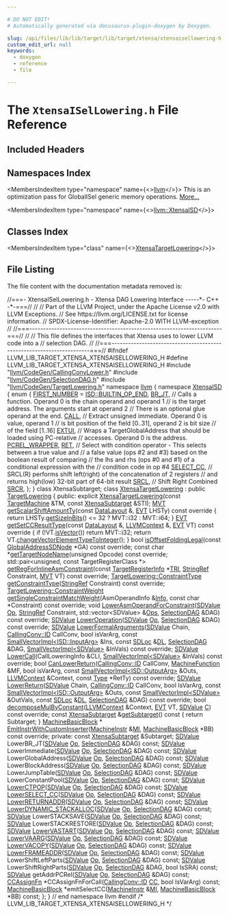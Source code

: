 ```yaml
---

# DO NOT EDIT!
# Automatically generated via docusaurus-plugin-doxygen by Doxygen.

slug: /api/files/lib/lib/target/lib/target/xtensa/xtensaisellowering-h
custom_edit_url: null
keywords:
  - doxygen
  - reference
  - file

---
```





# The `XtensaISelLowering.h` File Reference

<DoxygenPage pluginConfig={pluginConfig}>



## Included Headers

<IncludesList>
<IncludesListItem
  filePath="llvm/CodeGen/CallingConvLower.h"
  permalink="/docs/api/files/include/include/llvm/include/llvm/codegen/callingconvlower-h"
  isLocal="true" />
<IncludesListItem
  filePath="llvm/CodeGen/SelectionDAG.h"
  permalink="/docs/api/files/include/include/llvm/include/llvm/codegen/selectiondag-h"
  isLocal="true" />
<IncludesListItem
  filePath="llvm/CodeGen/TargetLowering.h"
  permalink="/docs/api/files/include/include/llvm/include/llvm/codegen/targetlowering-h"
  isLocal="true" />
</IncludesList>

## Namespaces Index

<MembersIndex>

<MembersIndexItem
  type="namespace"
  name={<><a href="/docs/api/namespaces/llvm">llvm</a></>}>
This is an optimization pass for GlobalISel generic memory operations. <a href="/docs/api/namespaces/llvm/#details">More...</a>
</MembersIndexItem>

<MembersIndexItem
  type="namespace"
  name={<><a href="/docs/api/namespaces/llvm/xtensaisd">llvm::XtensaISD</a></>}>
</MembersIndexItem>

</MembersIndex>

## Classes Index

<MembersIndex>

<MembersIndexItem
  type="class"
  name={<><a href="/docs/api/classes/llvm/xtensatargetlowering">XtensaTargetLowering</a></>}>
</MembersIndexItem>

</MembersIndex>


## File Listing

The file content with the documentation metadata removed is:

<ProgramListing>

<Link id="l00001" /><CodeLine lineNumber="1"><Highlight kind="comment">//===- XtensaISelLowering.h - Xtensa DAG Lowering Interface -----&#42;- C++ -&#42;-===//</Highlight><Highlight kind="normal"></Highlight></CodeLine>
<Link id="l00002" /><CodeLine lineNumber="2"><Highlight kind="normal"></Highlight><Highlight kind="comment">//</Highlight><Highlight kind="normal"></Highlight></CodeLine>
<Link id="l00003" /><CodeLine lineNumber="3"><Highlight kind="normal"></Highlight><Highlight kind="comment">// Part of the LLVM Project, under the Apache License v2.0 with LLVM Exceptions.</Highlight><Highlight kind="normal"></Highlight></CodeLine>
<Link id="l00004" /><CodeLine lineNumber="4"><Highlight kind="normal"></Highlight><Highlight kind="comment">// See https://llvm.org/LICENSE.txt for license information.</Highlight><Highlight kind="normal"></Highlight></CodeLine>
<Link id="l00005" /><CodeLine lineNumber="5"><Highlight kind="normal"></Highlight><Highlight kind="comment">// SPDX-License-Identifier: Apache-2.0 WITH LLVM-exception</Highlight><Highlight kind="normal"></Highlight></CodeLine>
<Link id="l00006" /><CodeLine lineNumber="6"><Highlight kind="normal"></Highlight><Highlight kind="comment">//</Highlight><Highlight kind="normal"></Highlight></CodeLine>
<Link id="l00007" /><CodeLine lineNumber="7"><Highlight kind="normal"></Highlight><Highlight kind="comment">//===----------------------------------------------------------------------===//</Highlight><Highlight kind="normal"></Highlight></CodeLine>
<Link id="l00008" /><CodeLine lineNumber="8"><Highlight kind="normal"></Highlight><Highlight kind="comment">//</Highlight><Highlight kind="normal"></Highlight></CodeLine>
<Link id="l00009" /><CodeLine lineNumber="9"><Highlight kind="normal"></Highlight><Highlight kind="comment">// This file defines the interfaces that Xtensa uses to lower LLVM code into a</Highlight><Highlight kind="normal"></Highlight></CodeLine>
<Link id="l00010" /><CodeLine lineNumber="10"><Highlight kind="normal"></Highlight><Highlight kind="comment">// selection DAG.</Highlight><Highlight kind="normal"></Highlight></CodeLine>
<Link id="l00011" /><CodeLine lineNumber="11"><Highlight kind="normal"></Highlight><Highlight kind="comment">//</Highlight><Highlight kind="normal"></Highlight></CodeLine>
<Link id="l00012" /><CodeLine lineNumber="12"><Highlight kind="normal"></Highlight><Highlight kind="comment">//===----------------------------------------------------------------------===//</Highlight><Highlight kind="normal"></Highlight></CodeLine>
<Link id="l00013" /><CodeLine lineNumber="13"><Highlight kind="normal"></Highlight></CodeLine>
<Link id="l00014" /><CodeLine lineNumber="14"><Highlight kind="normal"></Highlight><Highlight kind="preprocessor">#ifndef LLVM&#95;LIB&#95;TARGET&#95;XTENSA&#95;XTENSAISELLOWERING&#95;H</Highlight><Highlight kind="normal"></Highlight></CodeLine>
<Link id="l00015" /><CodeLine lineNumber="15"><Highlight kind="normal"></Highlight><Highlight kind="preprocessor">#define LLVM&#95;LIB&#95;TARGET&#95;XTENSA&#95;XTENSAISELLOWERING&#95;H</Highlight><Highlight kind="normal"></Highlight></CodeLine>
<Link id="l00016" /><CodeLine lineNumber="16"><Highlight kind="normal"></Highlight></CodeLine>
<Link id="l00017" /><CodeLine lineNumber="17"><Highlight kind="normal"></Highlight><Highlight kind="preprocessor">#include &quot;<a href="/docs/api/files/include/include/llvm/include/llvm/codegen/callingconvlower-h">llvm/CodeGen/CallingConvLower.h</a>&quot;</Highlight><Highlight kind="normal"></Highlight></CodeLine>
<Link id="l00018" /><CodeLine lineNumber="18"><Highlight kind="normal"></Highlight><Highlight kind="preprocessor">#include &quot;<a href="/docs/api/files/include/include/llvm/include/llvm/codegen/selectiondag-h">llvm/CodeGen/SelectionDAG.h</a>&quot;</Highlight><Highlight kind="normal"></Highlight></CodeLine>
<Link id="l00019" /><CodeLine lineNumber="19"><Highlight kind="normal"></Highlight><Highlight kind="preprocessor">#include &quot;<a href="/docs/api/files/include/include/llvm/include/llvm/codegen/targetlowering-h">llvm/CodeGen/TargetLowering.h</a>&quot;</Highlight><Highlight kind="normal"></Highlight></CodeLine>
<Link id="l00020" /><CodeLine lineNumber="20"><Highlight kind="normal"></Highlight></CodeLine>
<Link id="l00021" /><CodeLine lineNumber="21"><Highlight kind="normal"></Highlight><Highlight kind="keyword">namespace </Highlight><Highlight kind="normal"><a href="/docs/api/namespaces/llvm">llvm</a> &#123;</Highlight></CodeLine>
<Link id="l00022" /><CodeLine lineNumber="22"><Highlight kind="normal"></Highlight></CodeLine>
<Link id="l00023" /><CodeLine lineNumber="23" lineLink="/docs/api/namespaces/llvm/xtensaisd"><Highlight kind="normal"></Highlight><Highlight kind="keyword">namespace </Highlight><Highlight kind="normal"><a href="/docs/api/namespaces/llvm/xtensaisd">XtensaISD</a> &#123;</Highlight></CodeLine>
<Link id="l00024" /><CodeLine lineNumber="24"><Highlight kind="normal"></Highlight><Highlight kind="keyword">enum</Highlight><Highlight kind="normal"> &#123;</Highlight></CodeLine>
<Link id="l00025" /><CodeLine lineNumber="25" lineLink="/docs/api/namespaces/llvm/xtensaisd/#a3eb6226de105f9ca6357897d03118c68ae36b7407032825e0b315e3289caa6b16"><Highlight kind="normal">  <a href="/docs/api/namespaces/llvm/xtensaisd/#a3eb6226de105f9ca6357897d03118c68ae36b7407032825e0b315e3289caa6b16">FIRST&#95;NUMBER</a> = <a href="/docs/api/namespaces/llvm/isd/#a22ea9cec080dd5f4f47ba234c2f59110a477ef80c70c7359199eace0e5d3133b1">ISD::BUILTIN&#95;OP&#95;END</a>,</Highlight></CodeLine>
<Link id="l00026" /><CodeLine lineNumber="26" lineLink="/docs/api/namespaces/llvm/xtensaisd/#a3eb6226de105f9ca6357897d03118c68a5f2a10771a35d4c75e8faed9142f86e0"><Highlight kind="normal">  <a href="/docs/api/namespaces/llvm/xtensaisd/#a3eb6226de105f9ca6357897d03118c68a5f2a10771a35d4c75e8faed9142f86e0">BR&#95;JT</a>,</Highlight></CodeLine>
<Link id="l00027" /><CodeLine lineNumber="27"><Highlight kind="normal"></Highlight></CodeLine>
<Link id="l00028" /><CodeLine lineNumber="28"><Highlight kind="normal">  </Highlight><Highlight kind="comment">// Calls a function.  Operand 0 is the chain operand and operand 1</Highlight><Highlight kind="normal"></Highlight></CodeLine>
<Link id="l00029" /><CodeLine lineNumber="29"><Highlight kind="normal">  </Highlight><Highlight kind="comment">// is the target address.  The arguments start at operand 2</Highlight><Highlight kind="normal"></Highlight></CodeLine>
<Link id="l00030" /><CodeLine lineNumber="30"><Highlight kind="normal">  </Highlight><Highlight kind="comment">// There is an optional glue operand at the end.</Highlight><Highlight kind="normal"></Highlight></CodeLine>
<Link id="l00031" /><CodeLine lineNumber="31" lineLink="/docs/api/namespaces/llvm/xtensaisd/#a3eb6226de105f9ca6357897d03118c68abe63db912fba08c534950d33d0f030b6"><Highlight kind="normal">  <a href="/docs/api/namespaces/llvm/xtensaisd/#a3eb6226de105f9ca6357897d03118c68abe63db912fba08c534950d33d0f030b6">CALL</a>,</Highlight></CodeLine>
<Link id="l00032" /><CodeLine lineNumber="32"><Highlight kind="normal"></Highlight></CodeLine>
<Link id="l00033" /><CodeLine lineNumber="33"><Highlight kind="normal">  </Highlight><Highlight kind="comment">// Extract unsigned immediate. Operand 0 is value, operand 1</Highlight><Highlight kind="normal"></Highlight></CodeLine>
<Link id="l00034" /><CodeLine lineNumber="34"><Highlight kind="normal">  </Highlight><Highlight kind="comment">// is bit position of the field &#91;0..31&#93;, operand 2 is bit size</Highlight><Highlight kind="normal"></Highlight></CodeLine>
<Link id="l00035" /><CodeLine lineNumber="35"><Highlight kind="normal">  </Highlight><Highlight kind="comment">// of the field &#91;1..16&#93;</Highlight><Highlight kind="normal"></Highlight></CodeLine>
<Link id="l00036" /><CodeLine lineNumber="36" lineLink="/docs/api/namespaces/llvm/xtensaisd/#a3eb6226de105f9ca6357897d03118c68ac5018082c4630e8399056e12b14289f4"><Highlight kind="normal">  <a href="/docs/api/namespaces/llvm/xtensaisd/#a3eb6226de105f9ca6357897d03118c68ac5018082c4630e8399056e12b14289f4">EXTUI</a>,</Highlight></CodeLine>
<Link id="l00037" /><CodeLine lineNumber="37"><Highlight kind="normal"></Highlight></CodeLine>
<Link id="l00038" /><CodeLine lineNumber="38"><Highlight kind="normal">  </Highlight><Highlight kind="comment">// Wraps a TargetGlobalAddress that should be loaded using PC-relative</Highlight><Highlight kind="normal"></Highlight></CodeLine>
<Link id="l00039" /><CodeLine lineNumber="39"><Highlight kind="normal">  </Highlight><Highlight kind="comment">// accesses.  Operand 0 is the address.</Highlight><Highlight kind="normal"></Highlight></CodeLine>
<Link id="l00040" /><CodeLine lineNumber="40" lineLink="/docs/api/namespaces/llvm/xtensaisd/#a3eb6226de105f9ca6357897d03118c68a0ae4f9ac3aad9262cc88d8589c79dda4"><Highlight kind="normal">  <a href="/docs/api/namespaces/llvm/xtensaisd/#a3eb6226de105f9ca6357897d03118c68a0ae4f9ac3aad9262cc88d8589c79dda4">PCREL&#95;WRAPPER</a>,</Highlight></CodeLine>
<Link id="l00041" /><CodeLine lineNumber="41" lineLink="/docs/api/namespaces/llvm/xtensaisd/#a3eb6226de105f9ca6357897d03118c68a0de4867f71e2762ccba487ed3a2ba115"><Highlight kind="normal">  <a href="/docs/api/namespaces/llvm/xtensaisd/#a3eb6226de105f9ca6357897d03118c68a0de4867f71e2762ccba487ed3a2ba115">RET</a>,</Highlight></CodeLine>
<Link id="l00042" /><CodeLine lineNumber="42"><Highlight kind="normal"></Highlight></CodeLine>
<Link id="l00043" /><CodeLine lineNumber="43"><Highlight kind="normal">  </Highlight><Highlight kind="comment">// Select with condition operator - This selects between a true value and</Highlight><Highlight kind="normal"></Highlight></CodeLine>
<Link id="l00044" /><CodeLine lineNumber="44"><Highlight kind="normal">  </Highlight><Highlight kind="comment">// a false value (ops #2 and #3) based on the boolean result of comparing</Highlight><Highlight kind="normal"></Highlight></CodeLine>
<Link id="l00045" /><CodeLine lineNumber="45"><Highlight kind="normal">  </Highlight><Highlight kind="comment">// the lhs and rhs (ops #0 and #1) of a conditional expression with the</Highlight><Highlight kind="normal"></Highlight></CodeLine>
<Link id="l00046" /><CodeLine lineNumber="46"><Highlight kind="normal">  </Highlight><Highlight kind="comment">// condition code in op #4</Highlight><Highlight kind="normal"></Highlight></CodeLine>
<Link id="l00047" /><CodeLine lineNumber="47" lineLink="/docs/api/namespaces/llvm/xtensaisd/#a3eb6226de105f9ca6357897d03118c68a010549c13b9242ca1660c3a322f75903"><Highlight kind="normal">  <a href="/docs/api/namespaces/llvm/xtensaisd/#a3eb6226de105f9ca6357897d03118c68a010549c13b9242ca1660c3a322f75903">SELECT&#95;CC</a>,</Highlight></CodeLine>
<Link id="l00048" /><CodeLine lineNumber="48"><Highlight kind="normal"></Highlight></CodeLine>
<Link id="l00049" /><CodeLine lineNumber="49"><Highlight kind="normal">  </Highlight><Highlight kind="comment">// SRCL(R) performs shift left(right) of the concatenation of 2 registers</Highlight><Highlight kind="normal"></Highlight></CodeLine>
<Link id="l00050" /><CodeLine lineNumber="50"><Highlight kind="normal">  </Highlight><Highlight kind="comment">// and returns high(low) 32-bit part of 64-bit result</Highlight><Highlight kind="normal"></Highlight></CodeLine>
<Link id="l00051" /><CodeLine lineNumber="51" lineLink="/docs/api/namespaces/llvm/xtensaisd/#a3eb6226de105f9ca6357897d03118c68a942e8c408c377c31d61c94a32ad7844e"><Highlight kind="normal">  <a href="/docs/api/namespaces/llvm/xtensaisd/#a3eb6226de105f9ca6357897d03118c68a942e8c408c377c31d61c94a32ad7844e">SRCL</a>,</Highlight></CodeLine>
<Link id="l00052" /><CodeLine lineNumber="52"><Highlight kind="normal">  </Highlight><Highlight kind="comment">// Shift Right Combined</Highlight><Highlight kind="normal"></Highlight></CodeLine>
<Link id="l00053" /><CodeLine lineNumber="53" lineLink="/docs/api/namespaces/llvm/xtensaisd/#a3eb6226de105f9ca6357897d03118c68a2ccc4c16b7e1057800a40e148996ef1c"><Highlight kind="normal">  <a href="/docs/api/namespaces/llvm/xtensaisd/#a3eb6226de105f9ca6357897d03118c68a2ccc4c16b7e1057800a40e148996ef1c">SRCR</a>,</Highlight></CodeLine>
<Link id="l00054" /><CodeLine lineNumber="54"><Highlight kind="normal">&#125;;</Highlight></CodeLine>
<Link id="l00055" /><CodeLine lineNumber="55"><Highlight kind="normal">&#125;</Highlight></CodeLine>
<Link id="l00056" /><CodeLine lineNumber="56"><Highlight kind="normal"></Highlight></CodeLine>
<Link id="l00057" /><CodeLine lineNumber="57"><Highlight kind="normal"></Highlight><Highlight kind="keyword">class </Highlight><Highlight kind="normal">XtensaSubtarget;</Highlight></CodeLine>
<Link id="l00058" /><CodeLine lineNumber="58"><Highlight kind="normal"></Highlight></CodeLine>
<Link id="l00059" /><CodeLine lineNumber="59" lineLink="/docs/api/classes/llvm/xtensatargetlowering"><Highlight kind="normal"></Highlight><Highlight kind="keyword">class </Highlight><Highlight kind="normal"><a href="/docs/api/classes/llvm/xtensatargetlowering/#aba6b81d79ae2a26a70f9dedd4a21aee9">XtensaTargetLowering</a> : </Highlight><Highlight kind="keyword">public</Highlight><Highlight kind="normal"> <a href="/docs/api/classes/llvm/targetlowering/#aaa96f111a59a7a2e7f9c689b344543df">TargetLowering</a> &#123;</Highlight></CodeLine>
<Link id="l00060" /><CodeLine lineNumber="60"><Highlight kind="normal"></Highlight><Highlight kind="keyword">public</Highlight><Highlight kind="normal">:</Highlight></CodeLine>
<Link id="l00061" /><CodeLine lineNumber="61"><Highlight kind="normal">  </Highlight><Highlight kind="keyword">explicit</Highlight><Highlight kind="normal"> <a href="/docs/api/classes/llvm/xtensatargetlowering/#aba6b81d79ae2a26a70f9dedd4a21aee9">XtensaTargetLowering</a>(</Highlight><Highlight kind="keyword">const</Highlight><Highlight kind="normal"> <a href="/docs/api/classes/llvm/targetmachine">TargetMachine</a> &amp;TM,</Highlight></CodeLine>
<Link id="l00062" /><CodeLine lineNumber="62"><Highlight kind="normal">                                </Highlight><Highlight kind="keyword">const</Highlight><Highlight kind="normal"> <a href="/docs/api/classes/llvm/xtensasubtarget">XtensaSubtarget</a> &amp;STI);</Highlight></CodeLine>
<Link id="l00063" /><CodeLine lineNumber="63"><Highlight kind="normal"></Highlight></CodeLine>
<Link id="l00064" /><CodeLine lineNumber="64" lineLink="/docs/api/classes/llvm/xtensatargetlowering/#a770ff017bd46a0f9737ad642fe0ab5e1"><Highlight kind="normal">  <a href="/docs/api/classes/llvm/mvt">MVT</a> <a href="/docs/api/classes/llvm/xtensatargetlowering/#a770ff017bd46a0f9737ad642fe0ab5e1">getScalarShiftAmountTy</a>(</Highlight><Highlight kind="keyword">const</Highlight><Highlight kind="normal"> <a href="/docs/api/classes/llvm/datalayout">DataLayout</a> &amp;, <a href="/docs/api/structs/llvm/evt">EVT</a> LHSTy)</Highlight><Highlight kind="keyword"> const override </Highlight><Highlight kind="normal">&#123;</Highlight></CodeLine>
<Link id="l00065" /><CodeLine lineNumber="65"><Highlight kind="normal">    </Highlight><Highlight kind="keywordflow">return</Highlight><Highlight kind="normal"> LHSTy.<a href="/docs/api/structs/llvm/evt/#a45e76d44a189e456d52e37ba3dda0fce">getSizeInBits</a>() &lt;= 32 ? MVT::i32 : MVT::i64;</Highlight></CodeLine>
<Link id="l00066" /><CodeLine lineNumber="66"><Highlight kind="normal">  &#125;</Highlight></CodeLine>
<Link id="l00067" /><CodeLine lineNumber="67"><Highlight kind="normal"></Highlight></CodeLine>
<Link id="l00068" /><CodeLine lineNumber="68" lineLink="/docs/api/classes/llvm/xtensatargetlowering/#a9cd8e49a0ab3c32b798c972a75a6611c"><Highlight kind="normal">  <a href="/docs/api/structs/llvm/evt">EVT</a> <a href="/docs/api/classes/llvm/xtensatargetlowering/#a9cd8e49a0ab3c32b798c972a75a6611c">getSetCCResultType</a>(</Highlight><Highlight kind="keyword">const</Highlight><Highlight kind="normal"> <a href="/docs/api/classes/llvm/datalayout">DataLayout</a> &amp;, <a href="/docs/api/classes/llvm/llvmcontext">LLVMContext</a> &amp;,</Highlight></CodeLine>
<Link id="l00069" /><CodeLine lineNumber="69"><Highlight kind="normal">                         <a href="/docs/api/structs/llvm/evt">EVT</a> VT)</Highlight><Highlight kind="keyword"> const override </Highlight><Highlight kind="normal">&#123;</Highlight></CodeLine>
<Link id="l00070" /><CodeLine lineNumber="70"><Highlight kind="normal">    </Highlight><Highlight kind="keywordflow">if</Highlight><Highlight kind="normal"> (!VT.<a href="/docs/api/structs/llvm/evt/#aa54976197fff266f4143beb44fc9764c">isVector</a>())</Highlight></CodeLine>
<Link id="l00071" /><CodeLine lineNumber="71"><Highlight kind="normal">      </Highlight><Highlight kind="keywordflow">return</Highlight><Highlight kind="normal"> MVT::i32;</Highlight></CodeLine>
<Link id="l00072" /><CodeLine lineNumber="72"><Highlight kind="normal">    </Highlight><Highlight kind="keywordflow">return</Highlight><Highlight kind="normal"> VT.<a href="/docs/api/structs/llvm/evt/#a0351571482fea42a3b326147fb2ce9e2">changeVectorElementTypeToInteger</a>();</Highlight></CodeLine>
<Link id="l00073" /><CodeLine lineNumber="73"><Highlight kind="normal">  &#125;</Highlight></CodeLine>
<Link id="l00074" /><CodeLine lineNumber="74"><Highlight kind="normal"></Highlight></CodeLine>
<Link id="l00075" /><CodeLine lineNumber="75"><Highlight kind="normal">  </Highlight><Highlight kind="keywordtype">bool</Highlight><Highlight kind="normal"> <a href="/docs/api/classes/llvm/xtensatargetlowering/#a542c89e47db5eba2d2169bfa53b6751e">isOffsetFoldingLegal</a>(</Highlight><Highlight kind="keyword">const</Highlight><Highlight kind="normal"> <a href="/docs/api/classes/llvm/globaladdresssdnode">GlobalAddressSDNode</a> &#42;GA) </Highlight><Highlight kind="keyword">const override</Highlight><Highlight kind="normal">;</Highlight></CodeLine>
<Link id="l00076" /><CodeLine lineNumber="76"><Highlight kind="normal"></Highlight></CodeLine>
<Link id="l00077" /><CodeLine lineNumber="77"><Highlight kind="normal">  </Highlight><Highlight kind="keyword">const</Highlight><Highlight kind="normal"> </Highlight><Highlight kind="keywordtype">char</Highlight><Highlight kind="normal"> &#42;<a href="/docs/api/classes/llvm/xtensatargetlowering/#a3756388ee2476f02eba52f573ce2ad76">getTargetNodeName</a>(</Highlight><Highlight kind="keywordtype">unsigned</Highlight><Highlight kind="normal"> Opcode) </Highlight><Highlight kind="keyword">const override</Highlight><Highlight kind="normal">;</Highlight></CodeLine>
<Link id="l00078" /><CodeLine lineNumber="78"><Highlight kind="normal"></Highlight></CodeLine>
<Link id="l00079" /><CodeLine lineNumber="79"><Highlight kind="normal">  std::pair&lt;unsigned, const TargetRegisterClass &#42;&gt;</Highlight></CodeLine>
<Link id="l00080" /><CodeLine lineNumber="80"><Highlight kind="normal">  <a href="/docs/api/classes/llvm/xtensatargetlowering/#ae09e10149c0fdd82a96ee9252d48354f">getRegForInlineAsmConstraint</a>(</Highlight><Highlight kind="keyword">const</Highlight><Highlight kind="normal"> <a href="/docs/api/classes/llvm/targetregisterinfo">TargetRegisterInfo</a> &#42;<a href="/docs/api/files/lib/lib/codegen/machinesink-cpp/#a0f36ed1bc17fc1aa97fe291c439a0698">TRI</a>,</Highlight></CodeLine>
<Link id="l00081" /><CodeLine lineNumber="81"><Highlight kind="normal">                               <a href="/docs/api/classes/llvm/stringref">StringRef</a> Constraint, <a href="/docs/api/classes/llvm/mvt">MVT</a> VT) </Highlight><Highlight kind="keyword">const override</Highlight><Highlight kind="normal">;</Highlight></CodeLine>
<Link id="l00082" /><CodeLine lineNumber="82"><Highlight kind="normal"></Highlight></CodeLine>
<Link id="l00083" /><CodeLine lineNumber="83"><Highlight kind="normal">  <a href="/docs/api/classes/llvm/targetlowering/#a0b0176781cd4fd9f45cc739f1d007116">TargetLowering::ConstraintType</a></Highlight></CodeLine>
<Link id="l00084" /><CodeLine lineNumber="84"><Highlight kind="normal">  <a href="/docs/api/classes/llvm/xtensatargetlowering/#a4f4aafb669c7b8966f8d921d0c8970ba">getConstraintType</a>(<a href="/docs/api/classes/llvm/stringref">StringRef</a> Constraint) </Highlight><Highlight kind="keyword">const override</Highlight><Highlight kind="normal">;</Highlight></CodeLine>
<Link id="l00085" /><CodeLine lineNumber="85"><Highlight kind="normal"></Highlight></CodeLine>
<Link id="l00086" /><CodeLine lineNumber="86"><Highlight kind="normal">  <a href="/docs/api/classes/llvm/targetlowering/#a7f5cab5437026605269663cda7389abc">TargetLowering::ConstraintWeight</a></Highlight></CodeLine>
<Link id="l00087" /><CodeLine lineNumber="87"><Highlight kind="normal">  <a href="/docs/api/classes/llvm/xtensatargetlowering/#a1050308e21901d5abbab72e0d6e1423a">getSingleConstraintMatchWeight</a>(AsmOperandInfo &amp;<a href="/docs/api/files/lib/lib/codegen/lib/codegen/globalisel/cseinfo-cpp/#a75f8a8519c2c9b30e7c06dc5e256fffa">Info</a>,</Highlight></CodeLine>
<Link id="l00088" /><CodeLine lineNumber="88"><Highlight kind="normal">                                 </Highlight><Highlight kind="keyword">const</Highlight><Highlight kind="normal"> </Highlight><Highlight kind="keywordtype">char</Highlight><Highlight kind="normal"> &#42;Constraint) </Highlight><Highlight kind="keyword">const override</Highlight><Highlight kind="normal">;</Highlight></CodeLine>
<Link id="l00089" /><CodeLine lineNumber="89"><Highlight kind="normal"></Highlight></CodeLine>
<Link id="l00090" /><CodeLine lineNumber="90"><Highlight kind="normal">  </Highlight><Highlight kind="keywordtype">void</Highlight><Highlight kind="normal"> <a href="/docs/api/classes/llvm/xtensatargetlowering/#ade4062a36853bbacfea3d28b1ae76bf5">LowerAsmOperandForConstraint</a>(<a href="/docs/api/classes/llvm/sdvalue">SDValue</a> <a href="/docs/api/namespaces/llvm/#ab471937b9a227e70c7fe8bd9604014d6">Op</a>, <a href="/docs/api/classes/llvm/stringref">StringRef</a> Constraint,</Highlight></CodeLine>
<Link id="l00091" /><CodeLine lineNumber="91"><Highlight kind="normal">                                    std::vector&lt;SDValue&gt; &amp;<a href="/docs/api/files/include/include/llvm/include/llvm/demangle/itaniumdemangle-h/#a926d7ce2143863b7a2afda0fca4d2b65">Ops</a>,</Highlight></CodeLine>
<Link id="l00092" /><CodeLine lineNumber="92"><Highlight kind="normal">                                    <a href="/docs/api/classes/llvm/selectiondag">SelectionDAG</a> &amp;DAG) </Highlight><Highlight kind="keyword">const override</Highlight><Highlight kind="normal">;</Highlight></CodeLine>
<Link id="l00093" /><CodeLine lineNumber="93"><Highlight kind="normal"></Highlight></CodeLine>
<Link id="l00094" /><CodeLine lineNumber="94"><Highlight kind="normal">  <a href="/docs/api/classes/llvm/sdvalue">SDValue</a> <a href="/docs/api/classes/llvm/xtensatargetlowering/#af404c939126f9a531500bb96e29f2600">LowerOperation</a>(<a href="/docs/api/classes/llvm/sdvalue">SDValue</a> <a href="/docs/api/namespaces/llvm/#ab471937b9a227e70c7fe8bd9604014d6">Op</a>, <a href="/docs/api/classes/llvm/selectiondag">SelectionDAG</a> &amp;DAG) </Highlight><Highlight kind="keyword">const override</Highlight><Highlight kind="normal">;</Highlight></CodeLine>
<Link id="l00095" /><CodeLine lineNumber="95"><Highlight kind="normal"></Highlight></CodeLine>
<Link id="l00096" /><CodeLine lineNumber="96"><Highlight kind="normal">  <a href="/docs/api/classes/llvm/sdvalue">SDValue</a> <a href="/docs/api/classes/llvm/xtensatargetlowering/#a77be04627b4e9afad340db307d1dbc3a">LowerFormalArguments</a>(<a href="/docs/api/classes/llvm/sdvalue">SDValue</a> Chain, <a href="/docs/api/namespaces/llvm/callingconv/#abdf8cf606905c10634e831390981b0ed">CallingConv::ID</a> CallConv,</Highlight></CodeLine>
<Link id="l00097" /><CodeLine lineNumber="97"><Highlight kind="normal">                               </Highlight><Highlight kind="keywordtype">bool</Highlight><Highlight kind="normal"> isVarArg,</Highlight></CodeLine>
<Link id="l00098" /><CodeLine lineNumber="98"><Highlight kind="normal">                               </Highlight><Highlight kind="keyword">const</Highlight><Highlight kind="normal"> <a href="/docs/api/classes/llvm/smallvectorimpl">SmallVectorImpl&lt;ISD::InputArg&gt;</a> &amp;Ins,</Highlight></CodeLine>
<Link id="l00099" /><CodeLine lineNumber="99"><Highlight kind="normal">                               </Highlight><Highlight kind="keyword">const</Highlight><Highlight kind="normal"> <a href="/docs/api/classes/llvm/sdloc">SDLoc</a> &amp;<a href="/docs/api/files/lib/lib/target/lib/target/arm/armslshardening-cpp/#ad467c4ab9119043f9b7750ab986be61a">DL</a>, <a href="/docs/api/classes/llvm/selectiondag">SelectionDAG</a> &amp;DAG,</Highlight></CodeLine>
<Link id="l00100" /><CodeLine lineNumber="100"><Highlight kind="normal">                               <a href="/docs/api/classes/llvm/smallvectorimpl">SmallVectorImpl&lt;SDValue&gt;</a> &amp;InVals) </Highlight><Highlight kind="keyword">const override</Highlight><Highlight kind="normal">;</Highlight></CodeLine>
<Link id="l00101" /><CodeLine lineNumber="101"><Highlight kind="normal"></Highlight></CodeLine>
<Link id="l00102" /><CodeLine lineNumber="102"><Highlight kind="normal">  <a href="/docs/api/classes/llvm/sdvalue">SDValue</a> <a href="/docs/api/classes/llvm/xtensatargetlowering/#ab0d338abd21b7cc0711741b492330a9d">LowerCall</a>(CallLoweringInfo &amp;CLI,</Highlight></CodeLine>
<Link id="l00103" /><CodeLine lineNumber="103"><Highlight kind="normal">                    <a href="/docs/api/classes/llvm/smallvectorimpl">SmallVectorImpl&lt;SDValue&gt;</a> &amp;InVals) </Highlight><Highlight kind="keyword">const override</Highlight><Highlight kind="normal">;</Highlight></CodeLine>
<Link id="l00104" /><CodeLine lineNumber="104"><Highlight kind="normal"></Highlight></CodeLine>
<Link id="l00105" /><CodeLine lineNumber="105"><Highlight kind="normal">  </Highlight><Highlight kind="keywordtype">bool</Highlight><Highlight kind="normal"> <a href="/docs/api/classes/llvm/xtensatargetlowering/#a0ef3861cd7e199258ea335fde02a608c">CanLowerReturn</a>(<a href="/docs/api/namespaces/llvm/callingconv/#abdf8cf606905c10634e831390981b0ed">CallingConv::ID</a> CallConv, <a href="/docs/api/classes/llvm/machinefunction">MachineFunction</a> &amp;MF,</Highlight></CodeLine>
<Link id="l00106" /><CodeLine lineNumber="106"><Highlight kind="normal">                      </Highlight><Highlight kind="keywordtype">bool</Highlight><Highlight kind="normal"> isVarArg,</Highlight></CodeLine>
<Link id="l00107" /><CodeLine lineNumber="107"><Highlight kind="normal">                      </Highlight><Highlight kind="keyword">const</Highlight><Highlight kind="normal"> <a href="/docs/api/classes/llvm/smallvectorimpl">SmallVectorImpl&lt;ISD::OutputArg&gt;</a> &amp;Outs,</Highlight></CodeLine>
<Link id="l00108" /><CodeLine lineNumber="108"><Highlight kind="normal">                      <a href="/docs/api/classes/llvm/llvmcontext">LLVMContext</a> &amp;Context, </Highlight><Highlight kind="keyword">const</Highlight><Highlight kind="normal"> <a href="/docs/api/classes/llvm/type">Type</a> &#42;RetTy) </Highlight><Highlight kind="keyword">const override</Highlight><Highlight kind="normal">;</Highlight></CodeLine>
<Link id="l00109" /><CodeLine lineNumber="109"><Highlight kind="normal"></Highlight></CodeLine>
<Link id="l00110" /><CodeLine lineNumber="110"><Highlight kind="normal">  <a href="/docs/api/classes/llvm/sdvalue">SDValue</a> <a href="/docs/api/classes/llvm/xtensatargetlowering/#ae491d50e304bf7057a2f4dfbf1650e56">LowerReturn</a>(<a href="/docs/api/classes/llvm/sdvalue">SDValue</a> Chain, <a href="/docs/api/namespaces/llvm/callingconv/#abdf8cf606905c10634e831390981b0ed">CallingConv::ID</a> CallConv, </Highlight><Highlight kind="keywordtype">bool</Highlight><Highlight kind="normal"> IsVarArg,</Highlight></CodeLine>
<Link id="l00111" /><CodeLine lineNumber="111"><Highlight kind="normal">                      </Highlight><Highlight kind="keyword">const</Highlight><Highlight kind="normal"> <a href="/docs/api/classes/llvm/smallvectorimpl">SmallVectorImpl&lt;ISD::OutputArg&gt;</a> &amp;Outs,</Highlight></CodeLine>
<Link id="l00112" /><CodeLine lineNumber="112"><Highlight kind="normal">                      </Highlight><Highlight kind="keyword">const</Highlight><Highlight kind="normal"> <a href="/docs/api/classes/llvm/smallvectorimpl">SmallVectorImpl&lt;SDValue&gt;</a> &amp;OutVals, </Highlight><Highlight kind="keyword">const</Highlight><Highlight kind="normal"> <a href="/docs/api/classes/llvm/sdloc">SDLoc</a> &amp;<a href="/docs/api/files/lib/lib/target/lib/target/arm/armslshardening-cpp/#ad467c4ab9119043f9b7750ab986be61a">DL</a>,</Highlight></CodeLine>
<Link id="l00113" /><CodeLine lineNumber="113"><Highlight kind="normal">                      <a href="/docs/api/classes/llvm/selectiondag">SelectionDAG</a> &amp;DAG) </Highlight><Highlight kind="keyword">const override</Highlight><Highlight kind="normal">;</Highlight></CodeLine>
<Link id="l00114" /><CodeLine lineNumber="114"><Highlight kind="normal"></Highlight></CodeLine>
<Link id="l00115" /><CodeLine lineNumber="115"><Highlight kind="normal">  </Highlight><Highlight kind="keywordtype">bool</Highlight><Highlight kind="normal"> <a href="/docs/api/classes/llvm/xtensatargetlowering/#a5aaa4e25dcb7c49efaa3a2a5423a9416">decomposeMulByConstant</a>(<a href="/docs/api/classes/llvm/llvmcontext">LLVMContext</a> &amp;Context, <a href="/docs/api/structs/llvm/evt">EVT</a> VT,</Highlight></CodeLine>
<Link id="l00116" /><CodeLine lineNumber="116"><Highlight kind="normal">                              <a href="/docs/api/classes/llvm/sdvalue">SDValue</a> <a href="/docs/api/namespaces/llvm/callingconv/#ac6aa1387c4375260e2468eb5a77fdb4cafd841a49aec1539bc88abc8ff9e170fb">C</a>) </Highlight><Highlight kind="keyword">const override</Highlight><Highlight kind="normal">;</Highlight></CodeLine>
<Link id="l00117" /><CodeLine lineNumber="117"><Highlight kind="normal"></Highlight></CodeLine>
<Link id="l00118" /><CodeLine lineNumber="118" lineLink="/docs/api/classes/llvm/xtensatargetlowering/#ac2acaf543a7eb3e26cc5248276b857ed"><Highlight kind="normal">  </Highlight><Highlight kind="keyword">const</Highlight><Highlight kind="normal"> <a href="/docs/api/classes/llvm/xtensasubtarget">XtensaSubtarget</a> &amp;<a href="/docs/api/classes/llvm/xtensatargetlowering/#ac2acaf543a7eb3e26cc5248276b857ed">getSubtarget</a>()</Highlight><Highlight kind="keyword"> const </Highlight><Highlight kind="normal">&#123; </Highlight><Highlight kind="keywordflow">return</Highlight><Highlight kind="normal"> Subtarget; &#125;</Highlight></CodeLine>
<Link id="l00119" /><CodeLine lineNumber="119"><Highlight kind="normal"></Highlight></CodeLine>
<Link id="l00120" /><CodeLine lineNumber="120"><Highlight kind="normal">  <a href="/docs/api/classes/llvm/machinebasicblock">MachineBasicBlock</a> &#42;</Highlight></CodeLine>
<Link id="l00121" /><CodeLine lineNumber="121"><Highlight kind="normal">  <a href="/docs/api/classes/llvm/xtensatargetlowering/#a775585bc8deb45317ddd4274b0055d41">EmitInstrWithCustomInserter</a>(<a href="/docs/api/classes/llvm/machineinstr">MachineInstr</a> &amp;<a href="/docs/api/files/lib/lib/codegen/lib/codegen/globalisel/irtranslator-cpp/#abe44dfdea65b4f7e11e0a608ab708b76">MI</a>,</Highlight></CodeLine>
<Link id="l00122" /><CodeLine lineNumber="122"><Highlight kind="normal">                              <a href="/docs/api/classes/llvm/machinebasicblock">MachineBasicBlock</a> &#42;BB) </Highlight><Highlight kind="keyword">const override</Highlight><Highlight kind="normal">;</Highlight></CodeLine>
<Link id="l00123" /><CodeLine lineNumber="123"><Highlight kind="normal"></Highlight></CodeLine>
<Link id="l00124" /><CodeLine lineNumber="124"><Highlight kind="normal"></Highlight><Highlight kind="keyword">private</Highlight><Highlight kind="normal">:</Highlight></CodeLine>
<Link id="l00125" /><CodeLine lineNumber="125"><Highlight kind="normal">  </Highlight><Highlight kind="keyword">const</Highlight><Highlight kind="normal"> <a href="/docs/api/classes/llvm/xtensasubtarget">XtensaSubtarget</a> &amp;Subtarget;</Highlight></CodeLine>
<Link id="l00126" /><CodeLine lineNumber="126"><Highlight kind="normal"></Highlight></CodeLine>
<Link id="l00127" /><CodeLine lineNumber="127"><Highlight kind="normal">  <a href="/docs/api/classes/llvm/sdvalue">SDValue</a> LowerBR&#95;JT(<a href="/docs/api/classes/llvm/sdvalue">SDValue</a> <a href="/docs/api/namespaces/llvm/#ab471937b9a227e70c7fe8bd9604014d6">Op</a>, <a href="/docs/api/classes/llvm/selectiondag">SelectionDAG</a> &amp;DAG) </Highlight><Highlight kind="keyword">const</Highlight><Highlight kind="normal">;</Highlight></CodeLine>
<Link id="l00128" /><CodeLine lineNumber="128"><Highlight kind="normal"></Highlight></CodeLine>
<Link id="l00129" /><CodeLine lineNumber="129"><Highlight kind="normal">  <a href="/docs/api/classes/llvm/sdvalue">SDValue</a> LowerImmediate(<a href="/docs/api/classes/llvm/sdvalue">SDValue</a> <a href="/docs/api/namespaces/llvm/#ab471937b9a227e70c7fe8bd9604014d6">Op</a>, <a href="/docs/api/classes/llvm/selectiondag">SelectionDAG</a> &amp;DAG) </Highlight><Highlight kind="keyword">const</Highlight><Highlight kind="normal">;</Highlight></CodeLine>
<Link id="l00130" /><CodeLine lineNumber="130"><Highlight kind="normal"></Highlight></CodeLine>
<Link id="l00131" /><CodeLine lineNumber="131"><Highlight kind="normal">  <a href="/docs/api/classes/llvm/sdvalue">SDValue</a> LowerGlobalAddress(<a href="/docs/api/classes/llvm/sdvalue">SDValue</a> <a href="/docs/api/namespaces/llvm/#ab471937b9a227e70c7fe8bd9604014d6">Op</a>, <a href="/docs/api/classes/llvm/selectiondag">SelectionDAG</a> &amp;DAG) </Highlight><Highlight kind="keyword">const</Highlight><Highlight kind="normal">;</Highlight></CodeLine>
<Link id="l00132" /><CodeLine lineNumber="132"><Highlight kind="normal"></Highlight></CodeLine>
<Link id="l00133" /><CodeLine lineNumber="133"><Highlight kind="normal">  <a href="/docs/api/classes/llvm/sdvalue">SDValue</a> LowerBlockAddress(<a href="/docs/api/classes/llvm/sdvalue">SDValue</a> <a href="/docs/api/namespaces/llvm/#ab471937b9a227e70c7fe8bd9604014d6">Op</a>, <a href="/docs/api/classes/llvm/selectiondag">SelectionDAG</a> &amp;DAG) </Highlight><Highlight kind="keyword">const</Highlight><Highlight kind="normal">;</Highlight></CodeLine>
<Link id="l00134" /><CodeLine lineNumber="134"><Highlight kind="normal"></Highlight></CodeLine>
<Link id="l00135" /><CodeLine lineNumber="135"><Highlight kind="normal">  <a href="/docs/api/classes/llvm/sdvalue">SDValue</a> LowerJumpTable(<a href="/docs/api/classes/llvm/sdvalue">SDValue</a> <a href="/docs/api/namespaces/llvm/#ab471937b9a227e70c7fe8bd9604014d6">Op</a>, <a href="/docs/api/classes/llvm/selectiondag">SelectionDAG</a> &amp;DAG) </Highlight><Highlight kind="keyword">const</Highlight><Highlight kind="normal">;</Highlight></CodeLine>
<Link id="l00136" /><CodeLine lineNumber="136"><Highlight kind="normal"></Highlight></CodeLine>
<Link id="l00137" /><CodeLine lineNumber="137"><Highlight kind="normal">  <a href="/docs/api/classes/llvm/sdvalue">SDValue</a> LowerConstantPool(<a href="/docs/api/classes/llvm/sdvalue">SDValue</a> <a href="/docs/api/namespaces/llvm/#ab471937b9a227e70c7fe8bd9604014d6">Op</a>, <a href="/docs/api/classes/llvm/selectiondag">SelectionDAG</a> &amp;DAG) </Highlight><Highlight kind="keyword">const</Highlight><Highlight kind="normal">;</Highlight></CodeLine>
<Link id="l00138" /><CodeLine lineNumber="138"><Highlight kind="normal"></Highlight></CodeLine>
<Link id="l00139" /><CodeLine lineNumber="139"><Highlight kind="normal">  <a href="/docs/api/classes/llvm/sdvalue">SDValue</a> <a href="/docs/api/files/lib/lib/codegen/intrinsiclowering-cpp/#ade8fbcac63ba4f738ae2de92a195becc">LowerCTPOP</a>(<a href="/docs/api/classes/llvm/sdvalue">SDValue</a> <a href="/docs/api/namespaces/llvm/#ab471937b9a227e70c7fe8bd9604014d6">Op</a>, <a href="/docs/api/classes/llvm/selectiondag">SelectionDAG</a> &amp;DAG) </Highlight><Highlight kind="keyword">const</Highlight><Highlight kind="normal">;</Highlight></CodeLine>
<Link id="l00140" /><CodeLine lineNumber="140"><Highlight kind="normal"></Highlight></CodeLine>
<Link id="l00141" /><CodeLine lineNumber="141"><Highlight kind="normal">  <a href="/docs/api/classes/llvm/sdvalue">SDValue</a> <a href="/docs/api/files/lib/lib/target/lib/target/sparc/sparcisellowering-cpp/#ad6539bf0f1a9d3264ca7797741a5fbe6">LowerSELECT&#95;CC</a>(<a href="/docs/api/classes/llvm/sdvalue">SDValue</a> <a href="/docs/api/namespaces/llvm/#ab471937b9a227e70c7fe8bd9604014d6">Op</a>, <a href="/docs/api/classes/llvm/selectiondag">SelectionDAG</a> &amp;DAG) </Highlight><Highlight kind="keyword">const</Highlight><Highlight kind="normal">;</Highlight></CodeLine>
<Link id="l00142" /><CodeLine lineNumber="142"><Highlight kind="normal"></Highlight></CodeLine>
<Link id="l00143" /><CodeLine lineNumber="143"><Highlight kind="normal">  <a href="/docs/api/classes/llvm/sdvalue">SDValue</a> <a href="/docs/api/files/lib/lib/target/lib/target/sparc/sparcisellowering-cpp/#afa7dd71b99cc3f038bc3f91104cf66ee">LowerRETURNADDR</a>(<a href="/docs/api/classes/llvm/sdvalue">SDValue</a> <a href="/docs/api/namespaces/llvm/#ab471937b9a227e70c7fe8bd9604014d6">Op</a>, <a href="/docs/api/classes/llvm/selectiondag">SelectionDAG</a> &amp;DAG) </Highlight><Highlight kind="keyword">const</Highlight><Highlight kind="normal">;</Highlight></CodeLine>
<Link id="l00144" /><CodeLine lineNumber="144"><Highlight kind="normal"></Highlight></CodeLine>
<Link id="l00145" /><CodeLine lineNumber="145"><Highlight kind="normal">  <a href="/docs/api/classes/llvm/sdvalue">SDValue</a> <a href="/docs/api/files/lib/lib/target/lib/target/sparc/sparcisellowering-cpp/#a5a204a396ded16cd692c0dc91ce216f4">LowerDYNAMIC&#95;STACKALLOC</a>(<a href="/docs/api/classes/llvm/sdvalue">SDValue</a> <a href="/docs/api/namespaces/llvm/#ab471937b9a227e70c7fe8bd9604014d6">Op</a>, <a href="/docs/api/classes/llvm/selectiondag">SelectionDAG</a> &amp;DAG) </Highlight><Highlight kind="keyword">const</Highlight><Highlight kind="normal">;</Highlight></CodeLine>
<Link id="l00146" /><CodeLine lineNumber="146"><Highlight kind="normal"></Highlight></CodeLine>
<Link id="l00147" /><CodeLine lineNumber="147"><Highlight kind="normal">  <a href="/docs/api/classes/llvm/sdvalue">SDValue</a> LowerSTACKSAVE(<a href="/docs/api/classes/llvm/sdvalue">SDValue</a> <a href="/docs/api/namespaces/llvm/#ab471937b9a227e70c7fe8bd9604014d6">Op</a>, <a href="/docs/api/classes/llvm/selectiondag">SelectionDAG</a> &amp;DAG) </Highlight><Highlight kind="keyword">const</Highlight><Highlight kind="normal">;</Highlight></CodeLine>
<Link id="l00148" /><CodeLine lineNumber="148"><Highlight kind="normal"></Highlight></CodeLine>
<Link id="l00149" /><CodeLine lineNumber="149"><Highlight kind="normal">  <a href="/docs/api/classes/llvm/sdvalue">SDValue</a> LowerSTACKRESTORE(<a href="/docs/api/classes/llvm/sdvalue">SDValue</a> <a href="/docs/api/namespaces/llvm/#ab471937b9a227e70c7fe8bd9604014d6">Op</a>, <a href="/docs/api/classes/llvm/selectiondag">SelectionDAG</a> &amp;DAG) </Highlight><Highlight kind="keyword">const</Highlight><Highlight kind="normal">;</Highlight></CodeLine>
<Link id="l00150" /><CodeLine lineNumber="150"><Highlight kind="normal"></Highlight></CodeLine>
<Link id="l00151" /><CodeLine lineNumber="151"><Highlight kind="normal">  <a href="/docs/api/classes/llvm/sdvalue">SDValue</a> <a href="/docs/api/files/lib/lib/target/lib/target/arc/arcisellowering-cpp/#a9ca04dd1028e57cb539334540a46beea">LowerVASTART</a>(<a href="/docs/api/classes/llvm/sdvalue">SDValue</a> <a href="/docs/api/namespaces/llvm/#ab471937b9a227e70c7fe8bd9604014d6">Op</a>, <a href="/docs/api/classes/llvm/selectiondag">SelectionDAG</a> &amp;DAG) </Highlight><Highlight kind="keyword">const</Highlight><Highlight kind="normal">;</Highlight></CodeLine>
<Link id="l00152" /><CodeLine lineNumber="152"><Highlight kind="normal"></Highlight></CodeLine>
<Link id="l00153" /><CodeLine lineNumber="153"><Highlight kind="normal">  <a href="/docs/api/classes/llvm/sdvalue">SDValue</a> <a href="/docs/api/files/lib/lib/target/lib/target/sparc/sparcisellowering-cpp/#ae1416413e8b25024ca51882c2e1cd4db">LowerVAARG</a>(<a href="/docs/api/classes/llvm/sdvalue">SDValue</a> <a href="/docs/api/namespaces/llvm/#ab471937b9a227e70c7fe8bd9604014d6">Op</a>, <a href="/docs/api/classes/llvm/selectiondag">SelectionDAG</a> &amp;DAG) </Highlight><Highlight kind="keyword">const</Highlight><Highlight kind="normal">;</Highlight></CodeLine>
<Link id="l00154" /><CodeLine lineNumber="154"><Highlight kind="normal"></Highlight></CodeLine>
<Link id="l00155" /><CodeLine lineNumber="155"><Highlight kind="normal">  <a href="/docs/api/classes/llvm/sdvalue">SDValue</a> <a href="/docs/api/files/lib/lib/target/lib/target/x86/x86isellowering-cpp/#a84269093cb913d8f68ea84f72d75dee1">LowerVACOPY</a>(<a href="/docs/api/classes/llvm/sdvalue">SDValue</a> <a href="/docs/api/namespaces/llvm/#ab471937b9a227e70c7fe8bd9604014d6">Op</a>, <a href="/docs/api/classes/llvm/selectiondag">SelectionDAG</a> &amp;DAG) </Highlight><Highlight kind="keyword">const</Highlight><Highlight kind="normal">;</Highlight></CodeLine>
<Link id="l00156" /><CodeLine lineNumber="156"><Highlight kind="normal"></Highlight></CodeLine>
<Link id="l00157" /><CodeLine lineNumber="157"><Highlight kind="normal">  <a href="/docs/api/classes/llvm/sdvalue">SDValue</a> <a href="/docs/api/files/lib/lib/target/lib/target/sparc/sparcisellowering-cpp/#a6db5b08ff3c4b9eb3b6892f59612f526">LowerFRAMEADDR</a>(<a href="/docs/api/classes/llvm/sdvalue">SDValue</a> <a href="/docs/api/namespaces/llvm/#ab471937b9a227e70c7fe8bd9604014d6">Op</a>, <a href="/docs/api/classes/llvm/selectiondag">SelectionDAG</a> &amp;DAG) </Highlight><Highlight kind="keyword">const</Highlight><Highlight kind="normal">;</Highlight></CodeLine>
<Link id="l00158" /><CodeLine lineNumber="158"><Highlight kind="normal"></Highlight></CodeLine>
<Link id="l00159" /><CodeLine lineNumber="159"><Highlight kind="normal">  <a href="/docs/api/classes/llvm/sdvalue">SDValue</a> LowerShiftLeftParts(<a href="/docs/api/classes/llvm/sdvalue">SDValue</a> <a href="/docs/api/namespaces/llvm/#ab471937b9a227e70c7fe8bd9604014d6">Op</a>, <a href="/docs/api/classes/llvm/selectiondag">SelectionDAG</a> &amp;DAG) </Highlight><Highlight kind="keyword">const</Highlight><Highlight kind="normal">;</Highlight></CodeLine>
<Link id="l00160" /><CodeLine lineNumber="160"><Highlight kind="normal"></Highlight></CodeLine>
<Link id="l00161" /><CodeLine lineNumber="161"><Highlight kind="normal">  <a href="/docs/api/classes/llvm/sdvalue">SDValue</a> LowerShiftRightParts(<a href="/docs/api/classes/llvm/sdvalue">SDValue</a> <a href="/docs/api/namespaces/llvm/#ab471937b9a227e70c7fe8bd9604014d6">Op</a>, <a href="/docs/api/classes/llvm/selectiondag">SelectionDAG</a> &amp;DAG, </Highlight><Highlight kind="keywordtype">bool</Highlight><Highlight kind="normal"> IsSRA) </Highlight><Highlight kind="keyword">const</Highlight><Highlight kind="normal">;</Highlight></CodeLine>
<Link id="l00162" /><CodeLine lineNumber="162"><Highlight kind="normal"></Highlight></CodeLine>
<Link id="l00163" /><CodeLine lineNumber="163"><Highlight kind="normal">  <a href="/docs/api/classes/llvm/sdvalue">SDValue</a> getAddrPCRel(<a href="/docs/api/classes/llvm/sdvalue">SDValue</a> <a href="/docs/api/namespaces/llvm/#ab471937b9a227e70c7fe8bd9604014d6">Op</a>, <a href="/docs/api/classes/llvm/selectiondag">SelectionDAG</a> &amp;DAG) </Highlight><Highlight kind="keyword">const</Highlight><Highlight kind="normal">;</Highlight></CodeLine>
<Link id="l00164" /><CodeLine lineNumber="164"><Highlight kind="normal"></Highlight></CodeLine>
<Link id="l00165" /><CodeLine lineNumber="165"><Highlight kind="normal">  <a href="/docs/api/namespaces/llvm/#aa555cd3eb8141809d16bcfc45ccc3715">CCAssignFn</a> &#42;CCAssignFnForCall(<a href="/docs/api/namespaces/llvm/callingconv/#abdf8cf606905c10634e831390981b0ed">CallingConv::ID</a> <a href="/docs/api/files/lib/lib/target/lib/target/riscv/riscvredundantcopyelimination-cpp/#a77c69067ae8279bc00ab8757731e90d7">CC</a>, </Highlight><Highlight kind="keywordtype">bool</Highlight><Highlight kind="normal"> IsVarArg) </Highlight><Highlight kind="keyword">const</Highlight><Highlight kind="normal">;</Highlight></CodeLine>
<Link id="l00166" /><CodeLine lineNumber="166"><Highlight kind="normal"></Highlight></CodeLine>
<Link id="l00167" /><CodeLine lineNumber="167"><Highlight kind="normal">  <a href="/docs/api/classes/llvm/machinebasicblock">MachineBasicBlock</a> &#42;emitSelectCC(<a href="/docs/api/classes/llvm/machineinstr">MachineInstr</a> &amp;<a href="/docs/api/files/lib/lib/codegen/lib/codegen/globalisel/irtranslator-cpp/#abe44dfdea65b4f7e11e0a608ab708b76">MI</a>,</Highlight></CodeLine>
<Link id="l00168" /><CodeLine lineNumber="168"><Highlight kind="normal">                                  <a href="/docs/api/classes/llvm/machinebasicblock">MachineBasicBlock</a> &#42;BB) </Highlight><Highlight kind="keyword">const</Highlight><Highlight kind="normal">;</Highlight></CodeLine>
<Link id="l00169" /><CodeLine lineNumber="169"><Highlight kind="normal">&#125;;</Highlight></CodeLine>
<Link id="l00170" /><CodeLine lineNumber="170"><Highlight kind="normal"></Highlight></CodeLine>
<Link id="l00171" /><CodeLine lineNumber="171"><Highlight kind="normal">&#125; </Highlight><Highlight kind="comment">// end namespace llvm</Highlight><Highlight kind="normal"></Highlight></CodeLine>
<Link id="l00172" /><CodeLine lineNumber="172"><Highlight kind="normal"></Highlight></CodeLine>
<Link id="l00173" /><CodeLine lineNumber="173"><Highlight kind="normal"></Highlight><Highlight kind="preprocessor">#endif </Highlight><Highlight kind="comment">/&#42; LLVM&#95;LIB&#95;TARGET&#95;XTENSA&#95;XTENSAISELLOWERING&#95;H &#42;/</Highlight><Highlight kind="preprocessor"></Highlight></CodeLine>

</ProgramListing>


</DoxygenPage>
